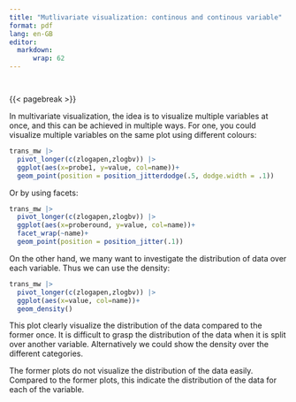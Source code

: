 ```yaml
---
title: "Mutlivariate visualization: continous and continous variable"
format: pdf
lang: en-GB
editor: 
  markdown:
      wrap: 62
---
```


```r

```


```r

```


{{< pagebreak >}}



In multivariate visualization, the idea is to visualize multiple variables at once, and this can be achieved in multiple ways. For one, you could visualize multiple variables on the same plot using different colours:

```r
trans_mw |>
  pivot_longer(c(zlogapen,zlogbv)) |> 
  ggplot(aes(x=probe1, y=value, col=name))+
  geom_point(position = position_jitterdodge(.5, dodge.width = .1))
```

Or by using facets: 

```r
trans_mw |>
  pivot_longer(c(zlogapen,zlogbv)) |> 
  ggplot(aes(x=proberound, y=value, col=name))+
  facet_wrap(~name)+
  geom_point(position = position_jitter(.1))
```

On the other hand, we many want to investigate the distribution of data over each variable. Thus we can use the density:

```r
trans_mw |>
  pivot_longer(c(zlogapen,zlogbv)) |>
  ggplot(aes(x=value, col=name))+
  geom_density()
```

This plot clearly visualize the distribution of the data compared to the former once. It is difficult to grasp the distribution of the data when it is split over another variable. Alternatively we could show the density over the different categories. 

The former plots do not visualize the distribution of the data easily. Compared to the former plots, this indicate the distribution of the data for each of the variable. 
